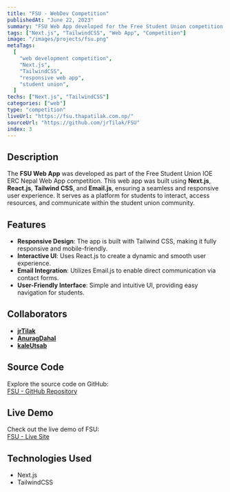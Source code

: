 ```yaml
---
title: "FSU - WebDev Competition"
publishedAt: "June 22, 2023"
summary: "FSU Web App developed for the Free Student Union competition using Next.js, React.js, Tailwind CSS, and Email.js to create a responsive and user-friendly platform."
tags: ["Next.js", "TailwindCSS", "Web App", "Competition"]
image: "/images/projects/fsu.png"
metaTags:
  [
    "web development competition",
    "Next.js",
    "TailwindCSS",
    "responsive web app",
    "student union",
  ]
techs: ["Next.js", "TailwindCSS"]
categories: ["web"]
type: "competition"
liveUrl: "https://fsu.thapatilak.com.np/"
sourceUrl: "https://github.com/jrTilak/FSU"
index: 3
---
```


## Description

The **FSU Web App** was developed as part of the Free Student Union IOE ERC Nepal Web App competition. This web app was built using **Next.js**, **React.js**, **Tailwind CSS**, and **Email.js**, ensuring a seamless and responsive user experience. It serves as a platform for students to interact, access resources, and communicate within the student union community.

## Features

- **Responsive Design**: The app is built with Tailwind CSS, making it fully responsive and mobile-friendly.
- **Interactive UI**: Uses React.js to create a dynamic and smooth user experience.
- **Email Integration**: Utilizes Email.js to enable direct communication via contact forms.
- **User-Friendly Interface**: Simple and intuitive UI, providing easy navigation for students.

## Collaborators

- **[jrTilak](https://github.com/jrTilak/)**
- **[AnuragDahal](https://github.com/AnuragDahal)**
- **[kaleUtsab](https://github.com/kaleUtsab)**

## Source Code

Explore the source code on GitHub:  
[FSU - GitHub Repository](https://github.com/jrTilak/FSU)

## Live Demo

Check out the live demo of FSU:  
[FSU - Live Site](https://fsu.thapatilak.com.np/)

## Technologies Used

- Next.js
- TailwindCSS
